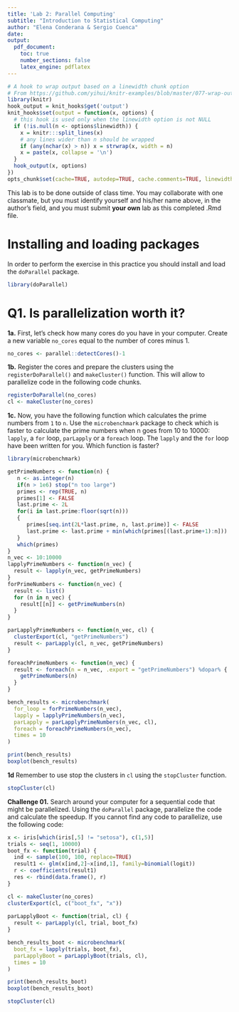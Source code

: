 ```yaml
---
title: 'Lab 2: Parallel Computing'
subtitle: "Introduction to Statistical Computing"
author: "Elena Conderana & Sergio Cuenca"
date: 
output:
  pdf_document: 
    toc: true
    number_sections: false
    latex_engine: pdflatex
---
```


```r
# A hook to wrap output based on a linewidth chunk option
# From https://github.com/yihui/knitr-examples/blob/master/077-wrap-output.Rmd
library(knitr)
hook_output = knit_hooks$get('output')
knit_hooks$set(output = function(x, options) {
  # this hook is used only when the linewidth option is not NULL
  if (!is.null(n <- options$linewidth)) {
    x = knitr:::split_lines(x)
    # any lines wider than n should be wrapped
    if (any(nchar(x) > n)) x = strwrap(x, width = n)
    x = paste(x, collapse = '\n')
  }
  hook_output(x, options)
})
opts_chunk$set(cache=TRUE, autodep=TRUE, cache.comments=TRUE, linewidth=79)
```

\newpage

This lab is to be done outside of class time. You may collaborate with one classmate, but you must identify yourself and his/her name above, in the author's field, and you must submit **your own** lab as this completed .Rmd file. 

Installing and loading packages 
===

In order to perform the exercise in this practice you should install and load the `doParallel` package. 

```r
library(doParallel)
```

Q1. Is parallelization worth it?
===

**1a.** First, let's check how many cores do you have in your computer. Create a new variable `no_cores` equal to the number of cores minus 1.

```r
no_cores <- parallel::detectCores()-1
```

**1b.** Register the cores and prepare the clusters using the `registerDoParallel()` and `makeCluster()` function. This will allow to parallelize code in the following code chunks.

```r
registerDoParallel(no_cores)
cl <- makeCluster(no_cores)
```

**1c.** Now, you have the following function which calculates the prime numbers from `1` to `n`. Use the `microbenchmark` package to check which is faster to calculate the prime numbers when n goes from 10 to 10000: `lapply`, a `for` loop, `parLapply` or a `foreach` loop. The `lapply` and the `for` loop have been written for you. Which function is faster?

```r
library(microbenchmark)

getPrimeNumbers <- function(n) {  
   n <- as.integer(n)
   if(n > 1e6) stop("n too large")
   primes <- rep(TRUE, n)
   primes[1] <- FALSE
   last.prime <- 2L
   for(i in last.prime:floor(sqrt(n)))
   {
      primes[seq.int(2L*last.prime, n, last.prime)] <- FALSE
      last.prime <- last.prime + min(which(primes[(last.prime+1):n]))
   }
   which(primes)
}
n_vec <- 10:10000
lapplyPrimeNumbers <- function(n_vec) {
  result <- lapply(n_vec, getPrimeNumbers)  
}
forPrimeNumbers <- function(n_vec) {
  result <- list()
  for (n in n_vec) {
    result[[n]] <- getPrimeNumbers(n)
  }
}

parLapplyPrimeNumbers <- function(n_vec, cl) {
  clusterExport(cl, "getPrimeNumbers")
  result <- parLapply(cl, n_vec, getPrimeNumbers)
}

foreachPrimeNumbers <- function(n_vec) {
  result <- foreach(n = n_vec, .export = "getPrimeNumbers") %dopar% {
    getPrimeNumbers(n)
  }
}

bench_results <- microbenchmark(
  for_loop = forPrimeNumbers(n_vec),
  lapply = lapplyPrimeNumbers(n_vec),
  parLapply = parLapplyPrimeNumbers(n_vec, cl),
  foreach = foreachPrimeNumbers(n_vec),
  times = 10
)

print(bench_results)
boxplot(bench_results)
```

**1d** Remember to use stop the clusters in `cl` using the `stopCluster` function.

```r
stopCluster(cl)
```

**Challenge 01.** Search around your computer for a sequential code that might be parallelized. Using the `doParallel` package, parallelize the code and calculate the speedup. If you cannot find any code to parallelize, use the following code:

```r

x <- iris[which(iris[,5] != "setosa"), c(1,5)]
trials <- seq(1, 10000)
boot_fx <- function(trial) {
  ind <- sample(100, 100, replace=TRUE)
  result1 <- glm(x[ind,2]~x[ind,1], family=binomial(logit))
  r <- coefficients(result1)
  res <- rbind(data.frame(), r)
}

cl <- makeCluster(no_cores)
clusterExport(cl, c("boot_fx", "x"))
 
parLapplyBoot <- function(trial, cl) {
  result <- parLapply(cl, trial, boot_fx)
} 

bench_results_boot <- microbenchmark(
  boot_fx = lapply(trials, boot_fx),  
  parLapplyBoot = parLapplyBoot(trials, cl),
  times = 10
)

print(bench_results_boot)
boxplot(bench_results_boot)

stopCluster(cl)
```